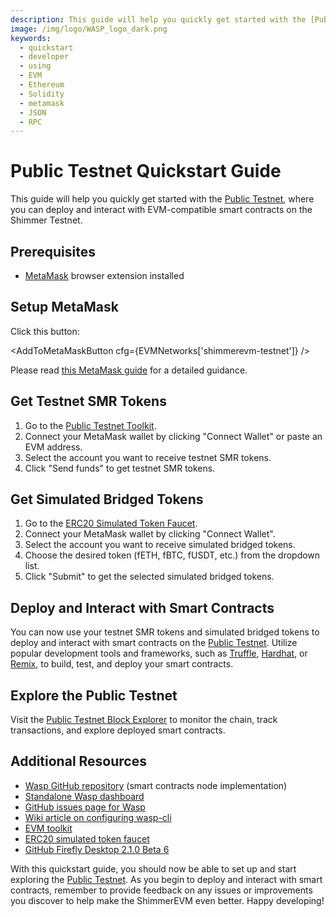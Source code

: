 ```yaml
---
description: This guide will help you quickly get started with the [Public Testnet](/build/networks-endpoints/#public-testnet)
image: /img/logo/WASP_logo_dark.png
keywords:
  - quickstart
  - developer
  - using
  - EVM
  - Ethereum
  - Solidity
  - metamask
  - JSON
  - RPC
---
```



# Public Testnet Quickstart Guide

This guide will help you quickly get started with the [Public Testnet](/build/networks-endpoints/#public-testnet), where you can deploy and interact with EVM-compatible smart contracts on the Shimmer Testnet.

## Prerequisites

- [MetaMask](https://metamask.io/) browser extension installed

## Setup MetaMask

Click this button:

<AddToMetaMaskButton cfg={EVMNetworks['shimmerevm-testnet']} />

Please read [this MetaMask guide](./compatible-tools.md#metamask) for a detailed guidance.

## Get Testnet SMR Tokens

1.  Go to the [Public Testnet Toolkit](https://evm-toolkit.evm.testnet.shimmer.network/).
2.  Connect your MetaMask wallet by clicking "Connect Wallet" or paste an EVM address.
3.  Select the account you want to receive testnet SMR tokens.
4.  Click "Send funds" to get testnet SMR tokens.

## Get Simulated Bridged Tokens

1. Go to the [ERC20 Simulated Token Faucet](https://evm-faucet.testnet.shimmer.network/).
2. Connect your MetaMask wallet by clicking "Connect Wallet".
3. Select the account you want to receive simulated bridged tokens.
4. Choose the desired token (fETH, fBTC, fUSDT, etc.) from the dropdown list.
5. Click "Submit" to get the selected simulated bridged tokens.

## Deploy and Interact with Smart Contracts

You can now use your testnet SMR tokens and simulated bridged tokens to deploy and interact with smart contracts on the [Public Testnet](/build/networks-endpoints/#public-testnet). Utilize popular development tools and frameworks, such as [Truffle](https://www.trufflesuite.com/), [Hardhat](https://hardhat.org/), or [Remix](https://remix.ethereum.org/), to build, test, and deploy your smart contracts.

## Explore the Public Testnet

Visit the [Public Testnet Block Explorer](https://explorer.evm.testnet.shimmer.network/) to monitor the chain, track transactions, and explore deployed smart contracts.

## Additional Resources

- [Wasp GitHub repository](https://github.com/iotaledger/wasp) (smart contracts node implementation)
- [Standalone Wasp dashboard](https://dashboard.evm.testnet.shimmer.network/)
- [GitHub issues page for Wasp](https://github.com/iotaledger/wasp/issues)
- [Wiki article on configuring wasp-cli](/wasp-cli/how-tos/wasp-cli/)
- [EVM toolkit](https://toolkit.evm.testnet.shimmer.network/)
- [ERC20 simulated token faucet](https://erc20-faucet.evm.testnet.shimmer.network/)
- [GitHub Firefly Desktop 2.1.0 Beta 6](https://github.com/iotaledger/firefly/releases)

With this quickstart guide, you should now be able to set up and start exploring the [Public Testnet](/build/networks-endpoints/#public-testnet). As you begin to deploy and interact with smart contracts, remember to provide feedback on any issues or improvements you discover to help make the ShimmerEVM even better. Happy developing!
